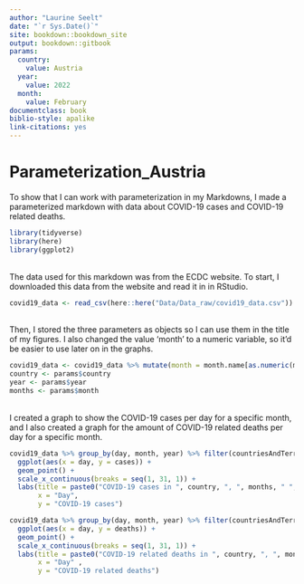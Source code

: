 ```yaml
---
author: "Laurine Seelt"
date: "`r Sys.Date()`"
site: bookdown::bookdown_site
output: bookdown::gitbook
params:
  country: 
    value: Austria
  year: 
    value: 2022
  month: 
    value: February
documentclass: book
biblio-style: apalike
link-citations: yes
---
```


# Parameterization_Austria

To show that I can work with parameterization in my Markdowns, I made a parameterized markdown with data about COVID-19 cases and COVID-19 related deaths.
```r
library(tidyverse)
library(here)
library(ggplot2)
```
<br>
The data used for this markdown was from the ECDC website. To start, I downloaded this data from the website and read it in in RStudio.
<br>
```r
covid19_data <- read_csv(here::here("Data/Data_raw/covid19_data.csv"))
```
<br>
Then, I stored the three parameters as objects so I can use them in the title of my figures. I also changed the value 'month' to a numeric variable, so it'd be easier to use later on in the graphs.
<br>
```r
covid19_data <- covid19_data %>% mutate(month = month.name[as.numeric(month)])
country <- params$country
year <- params$year
months <- params$month
```
<br>
I created a graph to show the COVID-19 cases per day for a specific month, and I also created a graph for the amount of COVID-19 related deaths per day for a specific month.
<br>
```r
covid19_data %>% group_by(day, month, year) %>% filter(countriesAndTerritories == params$country & year == params$year & month == params$month) %>%
  ggplot(aes(x = day, y = cases)) +
  geom_point() +
  scale_x_continuous(breaks = seq(1, 31, 1)) +
  labs(title = paste0("COVID-19 cases in ", country, ", ", months, " ", year),
       x = "Day",
       y = "COVID-19 cases")
```

```r
covid19_data %>% group_by(day, month, year) %>% filter(countriesAndTerritories == params$country & year == params$year & month == params$month) %>%
  ggplot(aes(x = day, y = deaths)) +
  geom_point() +
  scale_x_continuous(breaks = seq(1, 31, 1)) +
  labs(title = paste0("COVID-19 related deaths in ", country, ", ", months, " ", year),
       x = "Day" ,
       y = "COVID-19 related deaths")
```

